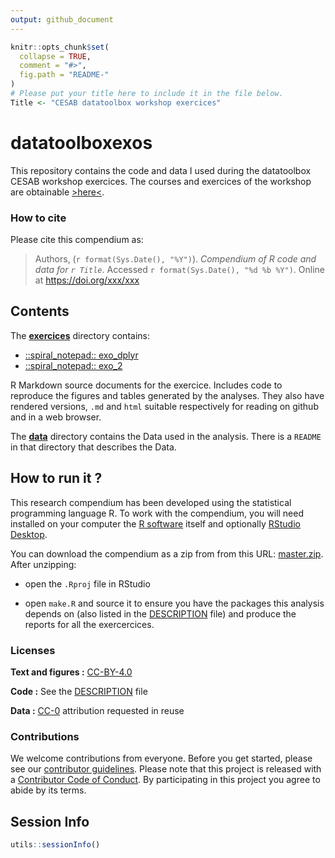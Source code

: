 ```yaml
---
output: github_document
---
```


<!-- README.md is generated from README.Rmd. Please edit that file -->

```r
knitr::opts_chunk$set(
  collapse = TRUE,
  comment = "#>",
  fig.path = "README-"
)
# Please put your title here to include it in the file below.
Title <- "CESAB datatoolbox workshop exercices"
```

# datatoolboxexos

This repository contains the code and data I used during the datatoolbox CESAB workshop exercices. The courses and exercices of the workshop are obtainable [>here<](https://github.com/FRBCesab/datatoolbox).

### How to cite

Please cite this compendium as:

> Authors, (`r format(Sys.Date(), "%Y")`). _Compendium of R code and data for `r Title`_. Accessed `r format(Sys.Date(), "%d %b %Y")`. Online at <https://doi.org/xxx/xxx>

## Contents

The [**exercices**](exercices/) directory contains:

  - [::spiral\_notepad:: exo_dplyr](/exercices/exo_dplyr.Rmd)
  - [::spiral\_notepad:: exo_2](/exercices/exo_2.Rmd)
  
R Markdown source documents for the exercice. Includes code to reproduce the figures and tables generated by the analyses. They also have rendered versions, `.md` and `html` suitable respectively for reading on github and in a web browser.

The [**data**](data/) directory contains the Data used in the analysis. There is a `README` in that directory that describes the Data.

## How to run it ?

This research compendium has been developed using the statistical programming
language R. To work with the compendium, you will need
installed on your computer the [R software](https://cloud.r-project.org/)
itself and optionally [RStudio Desktop](https://rstudio.com/products/rstudio/download/).

You can download the compendium as a zip from from this URL:
[master.zip](/archive/master.zip). After unzipping:

- open the `.Rproj` file in RStudio

- open `make.R` and source it to ensure you have the packages this analysis depends on (also listed in the [DESCRIPTION](/DESCRIPTION) file) and produce the reports for all the exercercices.

### Licenses

**Text and figures :**  [CC-BY-4.0](http://creativecommons.org/licenses/by/4.0/)

**Code :** See the [DESCRIPTION](DESCRIPTION) file

**Data :** [CC-0](http://creativecommons.org/publicdomain/zero/1.0/) attribution requested in reuse

### Contributions

We welcome contributions from everyone. Before you get started, please see our [contributor guidelines](CONTRIBUTING.md). Please note that this project is released with a [Contributor Code of Conduct](CONDUCT.md). By participating in this project you agree to abide by its terms.

## Session Info

```r
utils::sessionInfo()
```

